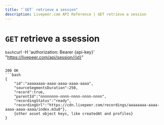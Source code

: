 ```yaml
---
title: "`GET` retrieve a session"
description: Livepeer.com API Reference | GET retrieve a session
---
```


# `GET` retrieve a ssession

```bash```curl -H 'authorization: Bearer {api-key}' \
"https://livepeer.com/api/session/{id}"
```

200 OK
```bash
{
    "id":"aaaaaaaa-aaaa-aaaa-aaaa-aaaa",
    "sourceSegmentsDuration":250,
    "record":true,
    "parentId":"nnnnnnnn-nnnn-nnnn-nnnn-nnnn",
    "recordingStatus":"ready",
    "recordingUrl":"https://cdn.livepeer.com/recordings/aaaaaaaa-aaaa-aaaa-aaaa-aaaa/index.m3u8"},
    {other asset object keys, like createdAt and profiles}
}
```
